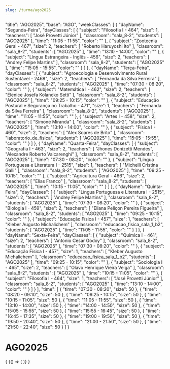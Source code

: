 ```yaml
---
slug: /turma/ago2025
---
```


  "title": "AGO2025",
  "base": "AGO",
  "weekClasses": [
    {
      "dayName": "Segunda-Feira",
      "dayClasses": [
        {
          "subject": "Filosofia I - 464",
          "size": 1,
          "teachers": [
            "José Provetti Júnior"
          ],
          "classroom": "sala_8-2",
          "students": [
            "AGO2025"
          ],
          "time": "11:05 - 11:55",
          "color": ""
        },
        {
          "subject": "Zootecnia Geral - 467",
          "size": 2,
          "teachers": [
            "Roberto Haruyoshi Ito"
          ],
          "classroom": "sala_8-2",
          "students": [
            "AGO2025"
          ],
          "time": "13:10 - 14:00",
          "color": ""
        },
        {
          "subject": "Língua Estrangeira - Inglês - 456",
          "size": 2,
          "teachers": [
            "Andrey Felipe Martins"
          ],
          "classroom": "sala_8-2",
          "students": [
            "AGO2025"
          ],
          "time": "15:05 - 15:55",
          "color": ""
        }
      ]
    },
    {
      "dayName": "Terça-Feira",
      "dayClasses": [
        {
          "subject": "Agroecologia e Desenvolvimento Rural Sustentável - 2468",
          "size": 2,
          "teachers": [
            "Fernanda da Silva Ferreira"
          ],
          "classroom": "sala_8-2",
          "students": [
            "AGO2025"
          ],
          "time": "07:30 - 08:20",
          "color": ""
        },
        {
          "subject": "Matemática I - 462",
          "size": 2,
          "teachers": [
            "Elenice Josefa Kolancko Setti"
          ],
          "classroom": "sala_8-2",
          "students": [
            "AGO2025"
          ],
          "time": "09:25 - 10:15",
          "color": ""
        },
        {
          "subject": "Educação Postural e Segurança no Trabalho - 471",
          "size": 1,
          "teachers": [
            "Fernanda da Silva Ferreira"
          ],
          "classroom": "sala_8-2",
          "students": [
            "AGO2025"
          ],
          "time": "11:05 - 11:55",
          "color": ""
        },
        {
          "subject": "Artes I - 458",
          "size": 2,
          "teachers": [
            "Simone Miranda"
          ],
          "classroom": "sala_8-2",
          "students": [
            "AGO2025"
          ],
          "time": "13:10 - 14:00",
          "color": ""
        },
        {
          "subject": "Física I - 460",
          "size": 2,
          "teachers": [
            "Alex Soares de Brito"
          ],
          "classroom": "laboratorio_de_fisica",
          "students": [
            "AGO2025"
          ],
          "time": "15:05 - 15:55",
          "color": ""
        }
      ]
    },
    {
      "dayName": "Quarta-Feira",
      "dayClasses": [
        {
          "subject": "Geografia I - 463",
          "size": 2,
          "teachers": [
            "Jhones Donizetti Mendes",
            "Alexandre Roberto Valcarenghi"
          ],
          "classroom": "sala_8-2",
          "students": [
            "AGO2025"
          ],
          "time": "07:30 - 08:20",
          "color": ""
        },
        {
          "subject": "Língua Portuguesa e Literatura I - 2515",
          "size": 1,
          "teachers": [
            "Michelli Cristina Galli"
          ],
          "classroom": "sala_8-2",
          "students": [
            "AGO2025"
          ],
          "time": "09:25 - 10:15",
          "color": ""
        },
        {
          "subject": "Agricultura Geral - 466",
          "size": 2,
          "teachers": [
            "Elias Franco"
          ],
          "classroom": "sala_8-2",
          "students": [
            "AGO2025"
          ],
          "time": "10:15 - 11:05",
          "color": ""
        }
      ]
    },
    {
      "dayName": "Quinta-Feira",
      "dayClasses": [
        {
          "subject": "Língua Portuguesa e Literatura I - 2515",
          "size": 2,
          "teachers": [
            "Andrey Felipe Martins"
          ],
          "classroom": "sala_8-2",
          "students": [
            "AGO2025"
          ],
          "time": "07:30 - 08:20",
          "color": ""
        },
        {
          "subject": "Biologia I - 459",
          "size": 2,
          "teachers": [
            "Eliana Peliçon Pereira Figueira"
          ],
          "classroom": "sala_8-2",
          "students": [
            "AGO2025"
          ],
          "time": "09:25 - 10:15",
          "color": ""
        },
        {
          "subject": "Educação Física I - 457",
          "size": 1,
          "teachers": [
            "Kleber Augusto Michalichem"
          ],
          "classroom": "educacao_fisica_sala_1_b2",
          "students": [
            "AGO2025"
          ],
          "time": "11:05 - 11:55",
          "color": ""
        }
      ]
    },
    {
      "dayName": "Sexta-Feira",
      "dayClasses": [
        {
          "subject": "Química I - 461",
          "size": 2,
          "teachers": [
            "Antonio Cesar Godoy"
          ],
          "classroom": "sala_8-2",
          "students": [
            "AGO2025"
          ],
          "time": "07:30 - 08:20",
          "color": ""
        },
        {
          "subject": "Educação Física I - 457",
          "size": 1,
          "teachers": [
            "Kleber Augusto Michalichem"
          ],
          "classroom": "educacao_fisica_sala_1_b2",
          "students": [
            "AGO2025"
          ],
          "time": "09:25 - 10:15",
          "color": ""
        },
        {
          "subject": "Sociologia I - 465",
          "size": 2,
          "teachers": [
            "Olavo Henrique Vieira Veiga"
          ],
          "classroom": "sala_8-2",
          "students": [
            "AGO2025"
          ],
          "time": "10:15 - 11:05",
          "color": ""
        },
        {
          "subject": "Filosofia I - 464",
          "size": 1,
          "teachers": [
            "José Provetti Júnior"
          ],
          "classroom": "sala_8-2",
          "students": [
            "AGO2025"
          ],
          "time": "13:10 - 14:00",
          "color": ""
        }
      ]
    }
  ],
  "time": [
    {
      "time": "07:30 - 08:20",
      "size": 50
    },
    {
      "time": "08:20 - 09:10",
      "size": 50
    },
    {
      "time": "09:25 - 10:15",
      "size": 50
    },
    {
      "time": "10:15 - 11:05",
      "size": 50
    },
    {
      "time": "11:05 - 11:55",
      "size": 50
    },
    {
      "time": "13:10 - 14:00",
      "size": 50
    },
    {
      "time": "14:00 - 14:50",
      "size": 50
    },
    {
      "time": "15:05 - 15:55",
      "size": 50
    },
    {
      "time": "15:55 - 16:45",
      "size": 50
    },
    {
      "time": "16:45 - 17:35",
      "size": 50
    },
    {
      "time": "19:00 - 19:50",
      "size": 50
    },
    {
      "time": "19:50 - 20:40",
      "size": 50
    },
    {
      "time": "21:00 - 21:50",
      "size": 50
    },
    {
      "time": "21:50 - 22:40",
      "size": 50
    }
  ]
}

# AGO2025

<div>
  {
    <BrowserOnly>
      {() => (
        <Grid
          title={data.title}
          weekClasses={data.weekClasses}
          time={data.time}
        />
      )}
    </BrowserOnly>
  }
</div>
